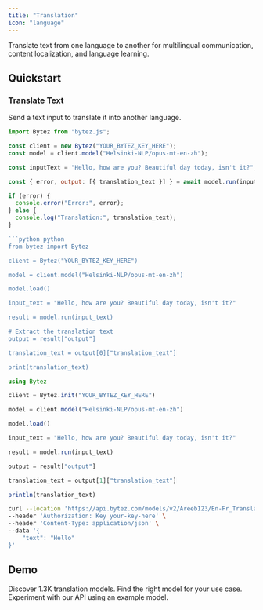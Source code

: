 ```yaml
---
title: "Translation"
icon: "language"
---
```

<Tip>Translate text from one language to another for multilingual communication, content localization, and language learning.</Tip>

## Quickstart
### Translate Text

Send a text input to translate it into another language.
<CodeGroup>
```javascript javascript 
import Bytez from "bytez.js";

const client = new Bytez("YOUR_BYTEZ_KEY_HERE");
const model = client.model("Helsinki-NLP/opus-mt-en-zh");

const inputText = "Hello, how are you? Beautiful day today, isn't it?";

const { error, output: [{ translation_text }] } = await model.run(inputText);

if (error) {
  console.error("Error:", error);
} else {
  console.log("Translation:", translation_text);
}

```python python
from bytez import Bytez

client = Bytez("YOUR_BYTEZ_KEY_HERE")

model = client.model("Helsinki-NLP/opus-mt-en-zh")

model.load()

input_text = "Hello, how are you? Beautiful day today, isn't it?"

result = model.run(input_text)

# Extract the translation text
output = result["output"]

translation_text = output[0]["translation_text"]

print(translation_text)
```

```julia julia
using Bytez

client = Bytez.init("YOUR_BYTEZ_KEY_HERE")

model = client.model("Helsinki-NLP/opus-mt-en-zh")

model.load()

input_text = "Hello, how are you? Beautiful day today, isn't it?"

result = model.run(input_text)

output = result["output"]

translation_text = output[1]["translation_text"]

println(translation_text)
```

```bash rest
curl --location 'https://api.bytez.com/models/v2/Areeb123/En-Fr_Translation_Model' \
--header 'Authorization: Key your-key-here' \
--header 'Content-Type: application/json' \
--data '{
    "text": "Hello"
}'
```

</CodeGroup>

## Demo

<CardGroup>

<Card title="Explore Models" href="/model-api/playground/models" icon="cube">
  Discover 1.3K translation models. Find the right model for your use case.
</Card>

<Card title="API Playground" href="/model-api/playground/open-source/examples/text-as-input/translation" icon="webhook">
  Experiment with our API using an example model.
</Card>

</CardGroup>